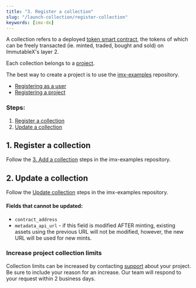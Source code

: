 ```yaml
---
title: "3. Register a collection"
slug: "/launch-collection/register-collection"
keywords: [imx-dx]
---
```



A collection refers to a deployed [token smart contract](https://docs.openzeppelin.com/contracts/4.x/tokens), the tokens of which can be freely transacted (ie. minted, traded, bought and sold) on ImmutableX's layer 2.

Each collection belongs to a [project](./register-project).

The best way to create a project is to use the [imx-examples](https://github.com/immutable/imx-examples/blob/main/docs/onboarding.md#2-create-collection) repository.

<ListAdmonition title="Pre-requisites" icon="🤚" type="tip">    
    <ul>
        <li><a href="./register-as-user">Registering as a user</a></li>
        <li><a href="./register-project">Registering a project</a></li>
    </ul>
</ListAdmonition>

### Steps:
1. [Register a collection](#1-register-a-collection)
2. [Update a collection](#2-update-a-collection)

## 1. Register a collection
Follow the [3. Add a collection](https://github.com/immutable/imx-examples/blob/main/docs/onboarding.md#3-add-a-collection) steps in the imx-examples repository.

## 2. Update a collection
Follow the [Update collection](https://github.com/immutable/imx-examples/blob/main/docs/administration.md#update-collection) steps in the imx-examples repository.

#### Fields that cannot be updated:
* `contract_address`
* `metadata_api_url` - if this field is modified AFTER minting, existing assets using the previous URL will not be modified, however, the new URL will be used for new mints.

### Increase project collection limits
Collection limits can be increased by contacting [support](https://support.immutable.com/) about your project. Be sure to include your reason for an increase. Our team will respond to your request within 2 business days.
